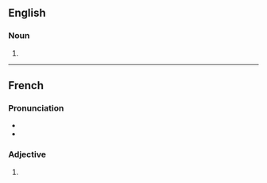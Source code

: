 ==English==

===Noun===
{{head|en|noun form}}

# {{plural of|convalescent|lang=en}}

----

==French==

===Pronunciation===
* {{fr-IPA}}
* {{homophones|fr|convalescent}}

===Adjective===
{{head|fr|adjective form}}

# {{masculine plural of|fr|convalescent}}